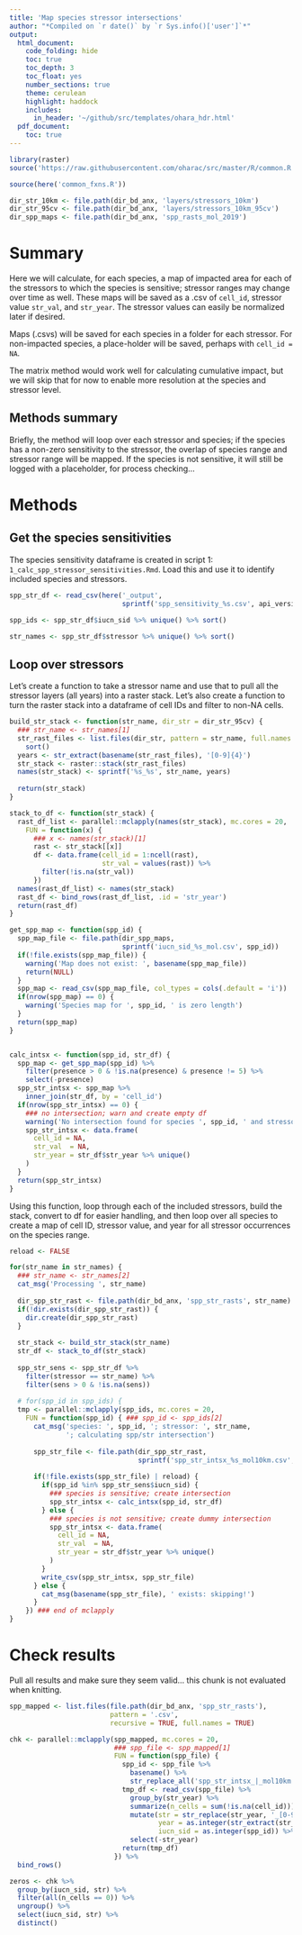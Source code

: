 ```yaml
---
title: 'Map species stressor intersections'
author: "*Compiled on `r date()` by `r Sys.info()['user']`*"
output: 
  html_document:
    code_folding: hide
    toc: true
    toc_depth: 3
    toc_float: yes
    number_sections: true
    theme: cerulean
    highlight: haddock
    includes: 
      in_header: '~/github/src/templates/ohara_hdr.html'
  pdf_document:
    toc: true
---
```


``` r

library(raster)
source('https://raw.githubusercontent.com/oharac/src/master/R/common.R')

source(here('common_fxns.R'))

dir_str_10km <- file.path(dir_bd_anx, 'layers/stressors_10km')
dir_str_95cv <- file.path(dir_bd_anx, 'layers/stressors_10km_95cv')
dir_spp_maps <- file.path(dir_bd_anx, 'spp_rasts_mol_2019')
```


# Summary

Here we will calculate, for each species, a map of impacted area for each of the stressors to which the species is sensitive; stressor ranges may change over time as well.  These maps will be saved as a .csv of `cell_id`, stressor value `str_val`, and `str_year`.  The stressor values can easily be normalized later if desired.

Maps (.csvs) will be saved for each species in a folder for each stressor.  For non-impacted species, a place-holder will be saved, perhaps with `cell_id = NA`.

The matrix method would work well for calculating cumulative impact, but we will skip that for now to enable more resolution at the species and stressor level.

## Methods summary

Briefly, the method will loop over each stressor and species; if the species has a non-zero sensitivity to the stressor, the overlap of species range and stressor range will be mapped.  If the species is not sensitive, it will still be logged with a placeholder, for process checking...

# Methods

## Get the species sensitivities

The species sensitivity dataframe is created in script 1: `1_calc_spp_stressor_sensitivities.Rmd`.  Load this and use it to identify included species and stressors.

```r
spp_str_df <- read_csv(here('_output', 
                            sprintf('spp_sensitivity_%s.csv', api_version)))

spp_ids <- spp_str_df$iucn_sid %>% unique() %>% sort()

str_names <- spp_str_df$stressor %>% unique() %>% sort()
```

## Loop over stressors

Let's create a function to take a stressor name and use that to pull all the stressor layers (all years) into a raster stack.  Let's also create a function to turn the raster stack into a dataframe of cell IDs and filter to non-NA cells.

```r
build_str_stack <- function(str_name, dir_str = dir_str_95cv) {
  ### str_name <- str_names[1]
  str_rast_files <- list.files(dir_str, pattern = str_name, full.names = TRUE) %>%
    sort()
  years <- str_extract(basename(str_rast_files), '[0-9]{4}')
  str_stack <- raster::stack(str_rast_files)
  names(str_stack) <- sprintf('%s_%s', str_name, years)
  
  return(str_stack)
}

stack_to_df <- function(str_stack) {
  rast_df_list <- parallel::mclapply(names(str_stack), mc.cores = 20,
    FUN = function(x) {
      ### x <- names(str_stack)[1]
      rast <- str_stack[[x]]
      df <- data.frame(cell_id = 1:ncell(rast),
                       str_val = values(rast)) %>%
        filter(!is.na(str_val))
      })
  names(rast_df_list) <- names(str_stack)
  rast_df <- bind_rows(rast_df_list, .id = 'str_year')
  return(rast_df)
}

get_spp_map <- function(spp_id) {
  spp_map_file <- file.path(dir_spp_maps, 
                            sprintf('iucn_sid_%s_mol.csv', spp_id))
  if(!file.exists(spp_map_file)) {
    warning('Map does not exist: ', basename(spp_map_file))
    return(NULL)
  }
  spp_map <- read_csv(spp_map_file, col_types = cols(.default = 'i'))
  if(nrow(spp_map) == 0) {
    warning('Species map for ', spp_id, ' is zero length')
  }
  return(spp_map)
}


calc_intsx <- function(spp_id, str_df) {
  spp_map <- get_spp_map(spp_id) %>%
    filter(presence > 0 & !is.na(presence) & presence != 5) %>%
    select(-presence)
  spp_str_intsx <- spp_map %>%
    inner_join(str_df, by = 'cell_id')
  if(nrow(spp_str_intsx) == 0) {
    ### no intersection; warn and create empty df
    warning('No intersection found for species ', spp_id, ' and stressor ', str_name)
    spp_str_intsx <- data.frame(
      cell_id = NA,
      str_val  = NA,
      str_year = str_df$str_year %>% unique()
    )
  }
  return(spp_str_intsx)
}
```

Using this function, loop through each of the included stressors, build the stack, convert to df for easier handling, and then loop over all species to create a map of cell ID, stressor value, and year for all stressor occurrences on the species range.

```r

reload <- FALSE

for(str_name in str_names) {
  ### str_name <- str_names[2]
  cat_msg('Processing ', str_name)
  
  dir_spp_str_rast <- file.path(dir_bd_anx, 'spp_str_rasts', str_name)
  if(!dir.exists(dir_spp_str_rast)) {
    dir.create(dir_spp_str_rast)
  }
  
  str_stack <- build_str_stack(str_name)
  str_df <- stack_to_df(str_stack)
  
  spp_str_sens <- spp_str_df %>%
    filter(stressor == str_name) %>%
    filter(sens > 0 & !is.na(sens))
  
  # for(spp_id in spp_ids) {
  tmp <- parallel::mclapply(spp_ids, mc.cores = 20,
    FUN = function(spp_id) { ### spp_id <- spp_ids[2]
      cat_msg('species: ', spp_id, '; stressor: ', str_name,
              '; calculating spp/str intersection')
      
      spp_str_file <- file.path(dir_spp_str_rast, 
                                sprintf('spp_str_intsx_%s_mol10km.csv', spp_id))
      
      if(!file.exists(spp_str_file) | reload) {
        if(spp_id %in% spp_str_sens$iucn_sid) {
          ### species is sensitive; create intersection
          spp_str_intsx <- calc_intsx(spp_id, str_df)
        } else {
          ### species is not sensitive; create dummy intersection
          spp_str_intsx <- data.frame(
            cell_id = NA,
            str_val  = NA,
            str_year = str_df$str_year %>% unique()
          )
        }
        write_csv(spp_str_intsx, spp_str_file)
      } else {
        cat_msg(basename(spp_str_file), ' exists: skipping!')
      }
    }) ### end of mclapply
}
```

# Check results

Pull all results and make sure they seem valid... this chunk is not evaluated when knitting.

```r
spp_mapped <- list.files(file.path(dir_bd_anx, 'spp_str_rasts'),
                         pattern = '.csv',
                         recursive = TRUE, full.names = TRUE)

chk <- parallel::mclapply(spp_mapped, mc.cores = 20, 
                          ### spp_file <- spp_mapped[1]
                          FUN = function(spp_file) {
                            spp_id <- spp_file %>%
                              basename() %>%
                              str_replace_all('spp_str_intsx_|_mol10km.csv', '')
                            tmp_df <- read_csv(spp_file) %>%
                              group_by(str_year) %>%
                              summarize(n_cells = sum(!is.na(cell_id))) %>%
                              mutate(str = str_replace(str_year, '_[0-9]{4}', ''),
                                     year = as.integer(str_extract(str_year, '[0-9]{4}')),
                                     iucn_sid = as.integer(spp_id)) %>%
                              select(-str_year)
                            return(tmp_df)
                          }) %>%
  bind_rows()

zeros <- chk %>% 
  group_by(iucn_sid, str) %>%
  filter(all(n_cells == 0)) %>%
  ungroup() %>%
  select(iucn_sid, str) %>%
  distinct()
  

```

